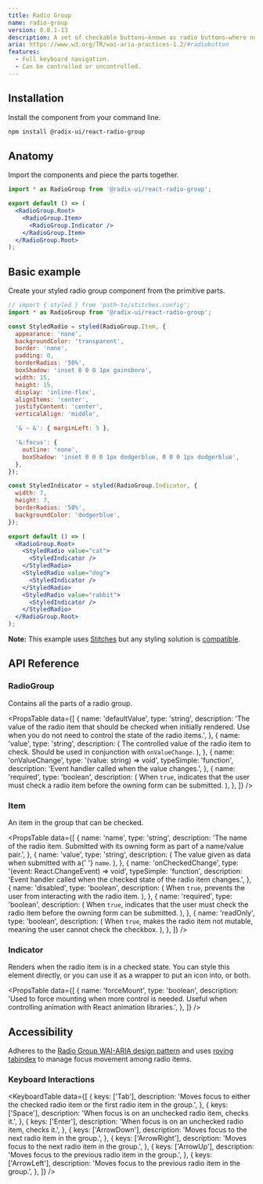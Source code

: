 ```yaml
---
title: Radio Group
name: radio-group
version: 0.0.1-13
description: A set of checkable buttons—known as radio buttons—where no more than one of the buttons can be checked at a time.
aria: https://www.w3.org/TR/wai-aria-practices-1.2/#radiobutton
features:
  - Full keyboard navigation.
  - Can be controlled or uncontrolled.
---
```



<HeroSlot>
  <RadioHero />
</HeroSlot>

## Installation

Install the component from your command line.

```bash
npm install @radix-ui/react-radio-group
```

## Anatomy

Import the components and piece the parts together.

```jsx
import * as RadioGroup from '@radix-ui/react-radio-group';

export default () => (
  <RadioGroup.Root>
    <RadioGroup.Item>
      <RadioGroup.Indicator />
    </RadioGroup.Item>
  </RadioGroup.Root>
);
```

## Basic example

Create your styled radio group component from the primitive parts.

```jsx live manual
// import { styled } from 'path-to/stitches.config';
import * as RadioGroup from '@radix-ui/react-radio-group';

const StyledRadio = styled(RadioGroup.Item, {
  appearance: 'none',
  backgroundColor: 'transparent',
  border: 'none',
  padding: 0,
  borderRadius: '50%',
  boxShadow: 'inset 0 0 0 1px gainsboro',
  width: 15,
  height: 15,
  display: 'inline-flex',
  alignItems: 'center',
  justifyContent: 'center',
  verticalAlign: 'middle',

  '& ~ &': { marginLeft: 5 },

  '&:focus': {
    outline: 'none',
    boxShadow: 'inset 0 0 0 1px dodgerblue, 0 0 0 1px dodgerblue',
  },
});

const StyledIndicator = styled(RadioGroup.Indicator, {
  width: 7,
  height: 7,
  borderRadius: '50%',
  backgroundColor: 'dodgerblue',
});

export default () => (
  <RadioGroup.Root>
    <StyledRadio value="cat">
      <StyledIndicator />
    </StyledRadio>
    <StyledRadio value="dog">
      <StyledIndicator />
    </StyledRadio>
    <StyledRadio value="rabbit">
      <StyledIndicator />
    </StyledRadio>
  </RadioGroup.Root>
);
```

<Note>

**Note:** This example uses [Stitches](https://stitches.dev) but any styling solution is [compatible](../overview/styling).

</Note>

## API Reference

### RadioGroup

Contains all the parts of a radio group.

<PropsTable
  data={[
    {
      name: 'defaultValue',
      type: 'string',
      description:
        'The value of the radio item that should be checked when initially rendered. Use when you do not need to control the state of the radio items.',
    },
    {
      name: 'value',
      type: 'string',
      description: (
        <span>
          The controlled value of the radio item to check. Should be
          used in conjunction with <Code>onValueChange</Code>.
        </span>
      ),
    },
    {
      name: 'onValueChange',
      type: '(value: string) => void',
      typeSimple: 'function',
      description: 'Event handler called when the value changes.',
    },
    {
      name: 'required',
      type: 'boolean',
      description: (
        <span>
          When <Code>true</Code>, indicates that the user must check a
          radio item before the owning form can be submitted.
        </span>
      ),
    },
  ]}
/>

### Item

An item in the group that can be checked.

<PropsTable
  data={[
    {
      name: 'name',
      type: 'string',
      description:
        'The name of the radio item. Submitted with its owning form as part of a name/value pair.',
    },
    {
      name: 'value',
      type: 'string',
      description: (
        <span>
          The value given as data when submitted with a{' '}
          <Code>name</Code>.
        </span>
      ),
    },
    {
      name: 'onCheckedChange',
      type: '(event: React.ChangeEvent<HTMLInputElement>) => void',
      typeSimple: 'function',
      description:
        'Event handler called when the checked state of the radio item changes.',
    },
    {
      name: 'disabled',
      type: 'boolean',
      description: (
        <span>
          When <Code>true</Code>, prevents the user from interacting
          with the radio item.
        </span>
      ),
    },
    {
      name: 'required',
      type: 'boolean',
      description: (
        <span>
          When <Code>true</Code>, indicates that the user must check
          the radio item before the owning form can be submitted.
        </span>
      ),
    },
    {
      name: 'readOnly',
      type: 'boolean',
      description: (
        <span>
          When <Code>true</Code>, makes the radio item not mutable,
          meaning the user cannot check the checkbox.
        </span>
      ),
    },
  ]}
/>

### Indicator

Renders when the radio item is in a checked state. You can style this element directly, or you can use it as a wrapper to put an icon into, or both.

<PropsTable
  data={[
    {
      name: 'forceMount',
      type: 'boolean',
      description:
        'Used to force mounting when more control is needed. Useful when controlling animation with React animation libraries.',
    },
  ]}
/>

## Accessibility

Adheres to the [Radio Group WAI-ARIA design pattern](https://www.w3.org/TR/wai-aria-practices-1.2/#radiobutton) and uses [roving tabindex](https://www.w3.org/TR/wai-aria-practices-1.2/examples/radio/radio-1/radio-1.html) to manage focus movement among radio items.

### Keyboard Interactions

<KeyboardTable
  data={[
    {
      keys: ['Tab'],
      description:
        'Moves focus to either the checked radio item or the first radio item in the group.',
    },
    {
      keys: ['Space'],
      description:
        'When focus is on an unchecked radio item, checks it.',
    },
    {
      keys: ['Enter'],
      description:
        'When focus is on an unchecked radio item, checks it.',
    },
    {
      keys: ['ArrowDown'],
      description: 'Moves focus to the next radio item in the group.',
    },
    {
      keys: ['ArrowRight'],
      description: 'Moves focus to the next radio item in the group.',
    },
    {
      keys: ['ArrowUp'],
      description:
        'Moves focus to the previous radio item in the group.',
    },
    {
      keys: ['ArrowLeft'],
      description:
        'Moves focus to the previous radio item in the group.',
    },
  ]}
/>
